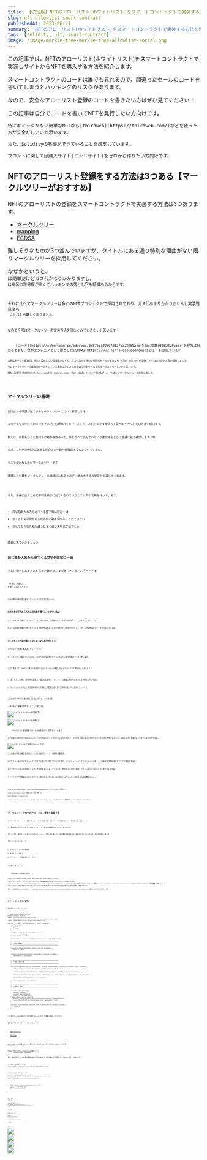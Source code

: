 ```yaml
---
title: 【決定版】NFTのアローリスト(ホワイトリスト)をスマートコントラクトで実装する方法
slug: nft-allowlist-smart-contract
publishedAt: 2023-06-21
summary: 'NFTのアローリスト(ホワイトリスト)をスマートコントラクトで実装する方法を解説します。'
tags: [solidity, nft, smart-contract]
image: /image/merkle-tree/merkle-tree-allowlist-social.png
---
```


この記事では、NFTのアローリスト(ホワイトリスト)をスマートコントラクトで実装しサイトからNFTを購入する方法を紹介します。

スマートコントラクトのコードは誰でも見れるので、間違ったセールのコードを書いてしまうと<Bold>ハッキングのリスク</Bold>があります。

なので、安全なアローリスト登録のコードを書きたい方はぜひ見てください！

<AlertCard  title="対象読者">
	この記事は自分でコードを書いてNFTを発行したい方向けです。

	特にギミックがない簡単なNFTなら[thirdweb](https://thirdweb.com/)などを使った方が安全だしいいと思います。

	また、Solidityの基礎ができていることを想定しています。

	フロントに関しては購入サイト(ミントサイト)をゼロから作りたい方向けです。
</AlertCard>

## NFTのアローリスト登録をする方法は3つある【マークルツリーがおすすめ】

NFTのアローリストの登録をスマートコントラクトで実装する方法は3つあります。

- [マークルツリー](https://ja.wikipedia.org/wiki/%E3%83%8F%E3%83%83%E3%82%B7%E3%83%A5%E6%9C%A8)
- [mapping](https://www.tutorialspoint.com/solidity/solidity_mappings.htm)
- [ECDSA](https://zoom-blc.com/what-is-ecdsa)

難しそうなものが3つ並んでいますが、タイトルにある通り特別な理由がない限り<Bold>マークルツリーを採用</Bold>してください。

なぜかというと、<Code title="mapping" /> は簡単だけどガス代かなりかかりますし、<Code title="ECDSA" /> は実装の難易度が高くてハッキングの落とし穴も結構あるからです。

それに比べてマークルツリーは多くのNFTプロジェクトで採用されており、ガス代あまりかかりませんし実装難易度も <Code title="ECDSA" /> に比べたら難しくありません。

なので今回はマークルツリーの実装方法を詳しくみていきたいと思います！

<AlertCard  title="CNPRのECDSAについて">
	[コード](https://etherscan.io/address/0x836b4d9c0f01275a28085acef53ac30460f58242#code)を見れば分かるとおり、僕がエンジニアとして担当した[CNPR](https://www.ninja-dao.com/cnpr)では <Code title="ECDSA" /> を採用しています。

	当時はセールを複数回に分けて実地している事例がなくて、ガス代などを含めて何回もセールをするなら <Code title="ECDSA" /> の方が良いと思い採用しました。

	今はマークルツリーで複数回セールをしている事例はたくさんあるので分割セールでもマークルツリーでいいと思います。

	僕も[ZUTTO MAMORU](https://zutto-mamoru.com/)では <Code title="ECDSA" /> ではなくマークルツリーを採用しました。
</AlertCard>

## マークルツリーの基礎

先ほどから単語が出ているマークルツリーについて解説します。

マークルツリーはブロックチェーンにも使われており、主にたくさんのデータを使って何かチェックしたいときに使います。

例えば、以前もらった色付きの箱が複数あって、前と比べて凹んでいないか確認するときは普通に見て確認しますよね。

ただ、これが1000万以上ある場合だと一個一個確認するのきついですよね。

そこで使われるのがマークルツリーです。

確認したい箱をマークルツリーの機械に入れると必ず一定の大きさの文字列を返してくれます。

<MerkleTreeIntro showBoxData={false}/>

また、最後に出てくる文字列は適当に出てくるのではなくて以下の法則を持っています。

- 同じ箱を入れたら出てくる文字列は常に一緒
- 出てきた文字列から入れる前の箱を調べることができない
- 少しでも入れた箱が違うと全く違う文字列が出てくる

順番に見ていきましょう。

### 同じ箱を入れたら出てくる文字列は常に一緒
これは<Bold>同じものを入れたら常に同じデータが返ってくる</Bold>ということです。

<Code title="change" /> を押した後に <Code title="reset" /> を押してみてください。

<Code title="0x" /> の後の値が最初の値と変わっていないのがわかると思います。

<MerkleTreeIntro/>

### 出てきた文字列から入れる前の箱を調べることができない

こちらはタイトル通り、<Bold>文字列をどんなに調べてもそこから使われているデータを当てることはできない</Bold>ということです。

先ほどの例は下の値が公開されていたので文字列を作るのに何が使われていたのか分かりましたが、以下の情報だけだとわからないですよね。

<MerkleTreeIntro showBoxList={false} showBoxData={false} />

### 少しでも入れた箱が違うと全く違う文字列が出てくる

下記のデモで実際に角を変えてみてください。

ちょっとだけしか変えていないのに上のラベルの文字列がかなり変わっているのが確認できると思います。

<MerkleTreeIntro showChangeRadiusAndWeight={true}/>

上記を踏まえて、1000万の箱を以前と比べて凹んでいないか確認したいときは以下の手順でチェックできます。

1. 箱をもらった時にペアを作り最後の一個になるまでマークルツリーの機械に入れて出てきた文字列をメモしておく

2. 凹んでいないかチェックする時も同じ処理をして最後に出てきた文字列があっているかチェックする

これだけで1000万の箱が凹んでいないかチェックできます。

一連の流れを画像で説明するとこんな感じです。

<Image src="/image/merkle-tree/merkle-tree-generate.svg" alt="マークルツリーのルートの生成図" width={724} height={632} />

<Image src="/image/merkle-tree/merkle-tree-regenerate.svg" alt="マークルツリーのルートの再生成" width={724} height={632} />

<AlertCard variant="warning" title="画像についての注意">
	1000万のデータを画像で表すのは無理なので、簡略化しています。
</AlertCard>

なぜ最後の文字列だけ見ればいいかというと先ほどのデモで見た<Bold>少しでも入れたデータが違うと全く違う文字列が出てくる</Bold>と言う性質があるので、最後に出てくる値が違ってきてしまうからですね。

<Image src="/image/merkle-tree/merkle-tree-regenerate-error.svg" alt="メモしたルートと生成したルートが違う" width={724} height={632} />

この<Bold>最後の値だけ確認すればいい</Bold>と言うのがアローリスト登録で重要です。

なぜならイーサリアムではデータを設定する度にガス代がかかるのですが、マークルツリーならどんなにデータが多くても最後の文字列を設定するだけで検証できます。

なのでアローリストの登録をするのにガス代をすごく安くできるので、特定の人しかNFTを購入できないようにしたいときに使えるんですね！

マークルツリーの基礎について分かったと思うので、次の章では実際にアローリストを登録する方法を解説します。

<AlertCard  title="マークルツリーの用語" variant="pro">
	<Code title="Leaves(Leaf)" text="データをハッシュ化したもの" />

	<Code title="Nodes(Node)" text="LeafまたはNodeを組み合わせてしてハッシュ化したもの" />

	<Code title="Root" text="最後に出てくる文字列" />

	先ほどの図で表すとこんな感じです。

	<Image src="/image/merkle-tree/merkle-tree-terminology.svg" alt="マークルツリーの全体図" width={648} height={526} />
</AlertCard>

## マークルツリーでNFTのアローリスト登録を実装する

さてマークルツリーについて大体わかったところで、実際にマークルツリーでNFTのアローリストを登録していきましょう！

さっきは登録するデータが箱でしたがそれをアドレスと購入できる最大数に変更する感じですね。

アローリストを登録するときはアドレスのみじゃなくて、アドレスと購入できる最大数を登録するのが一般的なのでこの二つを設定する方法を見ていきます！

手順としては以下の通りです。

1. スマートコントラクトを作る
2. テストコードを書く
3. マークルツリーの認証をフロントで作る

では見ていきましょう！

<AlertCard  title="環境構築">
	環境構築はこの記事の範囲外です。

	この記事では[foundry](https://book.getfoundry.sh/)を使って解説していきます。

	一応[hardhat](https://hardhat.org/)とfoundryの環境構築をする際に役に立ちそうなリソースを載せておきます。
	<CustomList list={[<a href="https://dev.classmethod.jp/articles/hardhat-quick-start/">Hardhatで始めるスマートコントラクト開発</a>,<a href="https://zenn.dev/yuk6ra/articles/789d411398c6f9">Hardhatの環境構築（入門）</a>,<a href="https://zenn.dev/razokulover/articles/574eb471e6db1c">EthereumのDapp開発環境のFoundryを使ってみる</a>]}/>

	また、この記事で使ったfoundryのコードは[GitHub](https://github.com/ryuji-orca/nft-allowlist-merkle-tree-foundry)に公開しているので参考までにどうぞ。
</AlertCard>

### スマートコントラクトを作る

完成系のコードはこちらです。

```solidity title="src/nftFree.sol"
// SPDX-License-Identifier: MIT
pragma solidity ^0.8.20;
import "erc721a/contracts//ERC721A.sol";
import "@openzeppelin/contracts/utils/cryptography/MerkleProof.sol";
import "@openzeppelin/contracts/access/Ownable.sol";

contract NFTFree is ERC721A("MyToken", "MTK"), Ownable {
	enum SalePhase {
		Locked,
		Presale
	}

	SalePhase public phase = SalePhase.Locked;

	bytes32 public merkleRoot;

	mapping(address user => uint256 mintAmount) public presaleMintCount;

	// =============================================================
	//   ONLY OWNER
	// =============================================================

	function setPhase(SalePhase _phase) external onlyOwner {
		phase = _phase;
	}

	function setMerkleRoot(bytes32 _merkleRoot) external onlyOwner {
		merkleRoot = _merkleRoot;
	}

	// =============================================================
	//   MINT FUNCTION
	// =============================================================

	function presaleMint(uint256 _mintAmount, uint256 _maxMintAmount, bytes32[] calldata _proof) external {
		require(phase == SalePhase.Presale, "presale event is not active");

		require(isWhitelisted(msg.sender, _maxMintAmount, _proof), "you don't have a whitelist");

		require(presaleMintCount[msg.sender] + _mintAmount <= _maxMintAmount, "exceeds number of earned tokens");

		presaleMintCount[msg.sender] += _mintAmount;

		_mint(msg.sender, _mintAmount);
	}

	// =============================================================
	//   MERKLE TREE
	// =============================================================

	function isWhitelisted(
		address _address,
		uint256 _maxMintAmount,
		bytes32[] calldata _proof
	) public view returns (bool) {
		bytes32 leaf = keccak256(abi.encodePacked(_address, _maxMintAmount));
		return MerkleProof.verifyCalldata(_proof, merkleRoot, leaf);
	}

	function _startTokenId() internal view virtual override returns (uint256) {
		return 1;
	}
}
```

いきなりコードを全部出されても分かりずらいと思うので順番に解説していきます。

まずは以下のライブラリをインストールします。

- [openzeppelin](https://docs.openzeppelin.com/contracts/)
- [ERC721A](https://github.com/chiru-labs/ERC721A)

[openzeppelin](https://www.openzeppelin.com/)は安全なコードを提供してくれるところでたくさんの人が利用しています。

今回は、[MerkleProof](https://docs.openzeppelin.com/contracts/api/utils#MerkleProof)と[Ownable](https://docs.openzeppelin.com/contracts/api/access#Ownable)を使います。

また、NFTプロジェクトを作る場合はERC721Aが使われることが多いので今回はこちらをベースとして使います。

インストールが完了したら、<Code title=".sol"/> ファイルを作りライブラリをインポートしてコードを以下のようにします。

```solidity title="src/nftFree.sol"
// SPDX-License-Identifier: MIT
pragma solidity ^0.8.20;
import "erc721a/contracts//ERC721A.sol";
import "@openzeppelin/contracts/utils/cryptography/MerkleProof.sol";
import "@openzeppelin/contracts/access/Ownable.sol";
```

- <Code title="SPDX-License-Identifier: MIT" text={<a href="https://www.skyarch.net/blog/spdx-license-identifiers-%E3%81%A3%E3%81%A6%E3%81%AA%E3%82%93%E3%81%A0%E3%80%82/" >コードのライセンス</a>} />
- <Code title="pragma solidity" text="バージョン指定" />

次に <Code title="contract"/> を作り <Code title="ERC721A"/> と <Code title="Ownable"/> を継承します。

```solidity title="src/nftFree.sol" {7-12}
// SPDX-License-Identifier: MIT
pragma solidity ^0.8.20;
import "erc721a/contracts//ERC721A.sol";
import "@openzeppelin/contracts/utils/cryptography/MerkleProof.sol";
import "@openzeppelin/contracts/access/Ownable.sol";

contract NFT is ERC721A("MyToken", "MTK"), Ownable {
function _startTokenId() internal view virtual override returns (uint256) {
    return 1;
  }
}
```

<Code title="MyToken" /> がトークン名で <Code title="MTK" /> がシンボル名です。

ERC721AはトークンIDが <Code title="0" /> から始まるので <Code title="1" /> から始まるように変更しています。

これで準備ができたのでセールのコードを追加します。

```solidity title="src/nftFree.sol" {8-10}
// SPDX-License-Identifier: MIT
pragma solidity ^0.8.20;
import "erc721a/contracts//ERC721A.sol";
import "@openzeppelin/contracts/utils/cryptography/MerkleProof.sol";
import "@openzeppelin/contracts/access/Ownable.sol";

contract NFTFree is ERC721A("MyToken", "MTK"), Ownable {
	function presaleMint(uint256 _mintAmount, uint256 _maxMintAmount, bytes32[] calldata _proof) external {
		_mint(msg.sender, _mintAmount);
	}

	function _startTokenId() internal view virtual override returns (uint256) {
		return 1;
	}
}
```
<Code title="presaleMint" /> は3つの引数を受け取ります。

- <Code title="_mintAmount" text="購入する枚数" />
- <Code title="_maxMintAmount" text="最大で購入できる枚数" />
- <Code title="_proof" text="マークルツリー内にデータがあるかどうか調べる" />

その下にERC721Aの <Code title="_mint" /> 関数を設置しています。

これを実行すると購入しようとしている人に〇〇量のNFTが送られます。

ただこれだと誰でも実行できてしまうので、マークルツリーで特定の人しか購入できないようにしていきましょう！

```solidity title="src/nftFree.sol" {8,10-12,15,19-26}
// SPDX-License-Identifier: MIT
pragma solidity ^0.8.20;
import "erc721a/contracts//ERC721A.sol";
import "@openzeppelin/contracts/utils/cryptography/MerkleProof.sol";
import "@openzeppelin/contracts/access/Ownable.sol";

contract NFTFree is ERC721A("MyToken", "MTK"), Ownable {
	bytes32 public merkleRoot;

	function setMerkleRoot(bytes32 _merkleRoot) external onlyOwner {
		merkleRoot = _merkleRoot;
	}

	function presaleMint(uint256 _mintAmount, uint256 _maxMintAmount, bytes32[] calldata _proof) external {
		require(isWhitelisted(msg.sender, _maxMintAmount, _proof), "you don't have a whitelist");
		_mint(msg.sender, _mintAmount);
	}

	function isWhitelisted(
		address _address,
		uint256 _maxMintAmount,
		bytes32[] calldata _proof
	) public view returns (bool) {
		bytes32 leaf = keccak256(abi.encodePacked(_address, _maxMintAmount));
		return MerkleProof.verifyCalldata(_proof, merkleRoot, leaf);
	}

	function _startTokenId() internal view virtual override returns (uint256) {
		return 1;
	}
}
```

<Code title="merkleRoot" /> を誰でも変更できてしまうと悪用されてしまうので <Code title="setMerkleRoot" /> に <Code title="onlyOwner" /> をつけています。

```solidity title="src/nftFree.sol" /onlyOwner/
	function setMerkleRoot(bytes32 _merkleRoot) external onlyOwner {
		merkleRoot = _merkleRoot;
	}
```

<Code title="onlyOwner" /> をつけると関数を実行できるのを<Bold>コントラクトのオーナーのみに制限</Bold>してくれます。

また、 <Code title="presaleMint" /> に <Code title="require" /> を追加して <Code title="isWhitelisted" /> が <Code title="false" /> だったらエラーが出るようにしています。

```solidity title="src/nftFree.sol" {2}
	function presaleMint(uint256 _mintAmount, uint256 _maxMintAmount, bytes32[] calldata _proof) external {
		require(isWhitelisted(msg.sender, _maxMintAmount, _proof), "you don't have a whitelist");
		_mint(msg.sender, _mintAmount);
	}
```

<Code title="isWhitelisted" /> では、ウォレットアドレスと購入できる最大数で <Code title="leaf" /> を作ってマークルツリーの認証をしています。

```solidity title="src/nftFree.sol" 
	function isWhitelisted(
		address _address,
		uint256 _maxMintAmount,
		bytes32[] calldata _proof
	) public view returns (bool) {
		bytes32 leaf = keccak256(abi.encodePacked(_address, _maxMintAmount));
		return MerkleProof.verifyCalldata(_proof, merkleRoot, leaf);
	}
```

結構難しそうなことをしているように見えますが、一個一個見ていきます。

まず、<Code title={<a href="https://docs.soliditylang.org/en/v0.8.11/abi-spec.html" >abi.encodePacked</a>} /> はデータをくっつけて <Code title={<a href="https://wa3.i-3-i.info/word1933.html" >バイト型</a>} /> に変換します。

なぜ、これをやるかというとデータを <Code title="バイト型" /> に変えないと[EVM](https://ethereum.org/ja/developers/docs/evm/)が読み取れないからですね。

<Image src="/image/merkle-tree/abi-encode-packed-compare-group.svg" alt="abi.encodePackedを使う場合と使うわない場合の比較図" width={724} height={341} />

もう少し詳しくいうとEVMがバイトデータを扱うようにできていてそこで使われる <Code title={<a href="https://www.ruckplus-tech.io/blog/web3-1#:~:text=Keccak%2D256%20%E3%81%AF%E3%80%81Ethereum%20%E3%83%96%E3%83%AD%E3%83%83%E3%82%AF,%E3%81%AB%E3%82%88%E3%81%A3%E3%81%A6%E3%83%8F%E3%83%83%E3%82%B7%E3%83%A5%E5%8C%96%E3%81%95%E3%82%8C%E3%81%BE%E3%81%99%E3%80%82" >keccak256</a>} /> の受け付けるデータが <Code title="バイト型" /> だから変換しています。

試しに以下のコードを作って呼び出すとコメントアウトのデータが返ってきます。

```solidity title="src/nftFree.sol"
	//return: 0xf39fd6e51aad88f6f4ce6ab8827279cfffb92266000000000000000000000000000000000000000000000000000000000000000a
	function testAbiEncodePacked() public pure returns (bytes memory) {
		address a = 0xf39Fd6e51aad88F6F4ce6aB8827279cffFb92266;
		uint256 b = 10;
		return abi.encodePacked(a, b);
	}
```

さらに詳しく見たい方はこちらの[abi.encodePacked()の働きを見てみよう](https://qiita.com/Voldemort/items/2d9f01c2a7aaabdcc067)がわかりやすいと思います。


ただ、これだと何のデータを入れたかわかってしまうので <Code title="keccak256" /> で一定の長さの<a href="https://wa3.i-3-i.info/word11949.html" >ハッシュ値</a>に変換します。

まぁ要するに入れたデータをわからないようにして悪いことできないようにしている感じです。

<Image src="/image/merkle-tree/keccak256-not-view.svg" alt="keccak256を使うと元のデータを調べることができない" width={724} height={250} />

前の章のマークルツリーの基礎で説明した<Bold>常に一定の大きさの文字列を返して逆から計算することができない</Bold>というのはこの機能を使っているからです。

試しに先ほどのデータに対して <Code title="keccak256" /> を使ってみるとコメントアウトのデータが返ってきます。

```solidity title="src/nftFree.sol"
	//return: 0x569ab48c70cc15322c9253243aab005d1c64df7c33031cf8dfb5a8ac071d368d
	function testKeccak256AbiEncode() public pure returns (bytes32) {
		address a = 0xf39Fd6e51aad88F6F4ce6aB8827279cffFb92266;
		uint256 b = 10;
		return keccak256(abi.encodePacked(a, b));
	}
```

さっきの文字列に比べてだいぶ短くなったのがわかると思います。

また、Chatgptに値を戻すように指示しても無理ですね。

<Image src="/image/merkle-tree/keccak256-chatgpt.jpg" alt="chatgptに聞いてもkeccak256で生成したデータを復元できない" width={724} height={262} />

ちなみに前の <Code title="0x" /> は文字列が<a href="https://wa3.i-3-i.info/word1610.html" >16進数</a>であることを表しています。

さらに詳しくみたい方はこちらの[Hashing Functions In Solidity Using Keccak256](https://medium.com/0xcode/hashing-functions-in-solidity-using-keccak256-70779ea55bb0)が参考になると思います。

まとめると <Code title="leaf" /> を生成するためにやっていることは以下の通りです。

1. <Code title="_address" /> と <Code title="_maxMintAmount" /> をくっつけて <Code title="バイト型" />にデータを変換
2. それをハッシュ化して一定の長さの文字列に変換

これだけです。

次に、<Code title="MerkleProof.verifyCalldata" /> を見ていきます。

ここでは、3つの引数を受け取って <Code title="root" /> の中にさっき作った <Code title="leaf" /> があるかどうか確認しています。

```solidity title="src/nftFree.sol" /MerkleProof.verifyCalldata(_proof, merkleRoot, leaf)/
	function isWhitelisted(
		address _address,
		uint256 _maxMintAmount,
		bytes32[] calldata _proof
	) public view returns (bool) {
		bytes32 leaf = keccak256(abi.encodePacked(_address, _maxMintAmount));
		return MerkleProof.verifyCalldata(_proof, merkleRoot, leaf);
	}
```

<Code title="leaf" /> が <Code title="root" /> の中にあるかどうか確認するためには、<Code title="leaf" /> と <Code title="proof" /> から <Code title="root" /> をもう一回計算して設定されている <Code title="root" /> と同じかどうか比較します。

```solidity title="MerkleProof.sol"
	function verifyCalldata(bytes32[] calldata proof, bytes32 root, bytes32 leaf) internal pure returns (bool) {
		return processProofCalldata(proof, leaf) == root;
	}
```

例えば、青の箱が <Code title="root" /> の中に含まれているかどうか確認したいときは、水色の枠線のハッシュ値が必要です。

<Image src="/image/merkle-tree/proof-and-leaf-are-required-to-recalculate-root.svg" alt="rootを再計算するにはProofとleafが必要" width={724} height={249} />

<Code title="bytes32[] calldata proof" /> とあるように渡すときはそれらを配列に入れて渡します。

これで特定の人しか購入できないNFTのセールのコントラクトを作ることができました！

```solidity title="NFTFree.sol"
// SPDX-License-Identifier: MIT
pragma solidity ^0.8.20;
import "erc721a/contracts//ERC721A.sol";
import "@openzeppelin/contracts/utils/cryptography/MerkleProof.sol";
import "@openzeppelin/contracts/access/Ownable.sol";

contract NFTFree is ERC721A("MyToken", "MTK"), Ownable {
	bytes32 public merkleRoot;

	function setMerkleRoot(bytes32 _merkleRoot) external onlyOwner {
		merkleRoot = _merkleRoot;
	}

	function presaleMint(uint256 _mintAmount, uint256 _maxMintAmount, bytes32[] calldata _proof) external {
		require(isWhitelisted(msg.sender, _maxMintAmount, _proof), "you don't have a whitelist");
		_mint(msg.sender, _mintAmount);
	}

	function isWhitelisted(
		address _address,
		uint256 _maxMintAmount,
		bytes32[] calldata _proof
	) public view returns (bool) {
		bytes32 leaf = keccak256(abi.encodePacked(_address, _maxMintAmount));
		return MerkleProof.verifyCalldata(_proof, merkleRoot, leaf);
	}

	function _startTokenId() internal view virtual override returns (uint256) {
		return 1;
	}
}
```

ただこのままだとアローリストを登録している人が無制限に購入できてしまうので、もう少しコントラクトにコードを追加します。

```solidity title="NFTFree.sol" {8-11,13,17,23-25,28,32,34}
// SPDX-License-Identifier: MIT
pragma solidity ^0.8.20;
import "erc721a/contracts//ERC721A.sol";
import "@openzeppelin/contracts/utils/cryptography/MerkleProof.sol";
import "@openzeppelin/contracts/access/Ownable.sol";

contract NFTFree is ERC721A("MyToken", "MTK"), Ownable {
	enum SalePhase {
		Locked,
		Presale
	}

	SalePhase public phase = SalePhase.Locked;

	bytes32 public merkleRoot;

	mapping(address user => uint256 mintAmount) public presaleMintCount;

	function setMerkleRoot(bytes32 _merkleRoot) external onlyOwner {
		merkleRoot = _merkleRoot;
	}

	function setPhase(SalePhase _phase) external onlyOwner {
		phase = _phase;
	}

	function presaleMint(uint256 _mintAmount, uint256 _maxMintAmount, bytes32[] calldata _proof) external {
		require(phase == SalePhase.Presale, "presale event is not active");

		require(isWhitelisted(msg.sender, _maxMintAmount, _proof), "you don't have a whitelist");

		require(presaleMintCount[msg.sender] + _mintAmount <= _maxMintAmount, "exceeds number of earned tokens");

		presaleMintCount[msg.sender] += _mintAmount;

		_mint(msg.sender, _mintAmount);
	}

	function isWhitelisted(
		address _address,
		uint256 _maxMintAmount,
		bytes32[] calldata _proof
	) public view returns (bool) {
		bytes32 leaf = keccak256(abi.encodePacked(_address, _maxMintAmount));
		return MerkleProof.verifyCalldata(_proof, merkleRoot, leaf);
	}

	function _startTokenId() internal view virtual override returns (uint256) {
		return 1;
	}
}
```

これでセールの時間にならないと購入できなくて、購入上限に達したらエラーになるようにできました！

<AlertCard  title="有料販売の場合" variant="pro">
	価格をつけて販売する場合は以下のNFTPayableを参考にしてみてください。
</AlertCard>

### テストコードを書く

上記まででコントラクトのコードは完成したのですが、スマートコントラクトの開発は一つのミスが大惨事になる可能性があるので、作るだけじゃなくてテストしないとダメです。

実際スマートコントラクトの開発をする場合、テストコードを書いている時間の方が長くなると思います😓

例えばfoundryの場合は以下のようにテストしていきます。

```solidity title="test/util/MerkleTreeHelper.sol"
// SPDX-License-Identifier: MIT
pragma solidity ^0.8.20;
import "forge-std/Test.sol";
import "murky/Merkle.sol";

abstract contract MerkleTreeHelper is Test, Merkle {
	struct MerkleDataSet {
		address[] accounts;
		uint256[] units;
		bytes32[] leaves;
		bytes32 root;
	}

	function generateMerkleData(
		address[] memory addresses,
		uint256[] memory units
	) public pure returns (bytes32[] memory leaves) {
		leaves = new bytes32[](addresses.length);
		for (uint256 i = 0; i < addresses.length; i++) {
			leaves[i] = keccak256(abi.encodePacked(addresses[i], units[i]));
		}
		return leaves;
	}

	function createMerkleDataset(uint256 size) internal pure returns (MerkleDataSet memory) {
		address[] memory accounts;
		uint256[] memory units;
		bytes32[] memory leaves;
		bytes32 root;
		accounts = new address[](size);
		units = new uint256[](size);

		for (uint256 i = 0; i < accounts.length; i++) {
			accounts[i] = vm.addr(i + 1);
			units[i] = size + i;
		}

		leaves = generateMerkleData(accounts, units);
		root = getRoot(leaves);
		return MerkleDataSet(accounts, units, leaves, root);
	}
}
```

```solidity title="test/NftFree.t.sol"
// SPDX-License-Identifier: MIT
pragma solidity ^0.8.20;
import "src/NftFree.sol";
import "./util/MerkleTreeHelper.sol";

contract NFTFreeTest is MerkleTreeHelper {
	NFTFree public nftContract;

	address public owner;
	MerkleDataSet internal merkleDataset;

	function setUp() public {
		nftContract = new NFTFree();
		merkleDataset = createMerkleDataset(10);
		owner = nftContract.owner();
		vm.startPrank(owner);
		nftContract.setMerkleRoot(merkleDataset.root);
		vm.stopPrank();
	}

	modifier saleStart() {
		vm.startPrank(owner);
		nftContract.setPhase(NFTFree.SalePhase.Presale);
		vm.stopPrank();
		_;
	}

	// =============================================================
	//   UNIT
	// =============================================================

	function testCheckInitValue() public {
		assertEq(nftContract.name(), "MyToken");
		assertEq(nftContract.symbol(), "MTK");
		assertEq(nftContract.owner(), owner);
		assertEq(nftContract.merkleRoot(), merkleDataset.root);
	}

	// access controll
	function testFailtNotOwner() public {
		vm.startPrank(vm.addr(1));
		nftContract.setPhase(NFTFree.SalePhase.Presale);
	}

	// sale
	function testRevertPresaleMintNotStartSale() public {
		bytes32[] memory proof = getProof(merkleDataset.leaves, 0);
		vm.startPrank(vm.addr(1));
		vm.expectRevert("presale event is not active");
		nftContract.presaleMint(10, 10, proof);
	}

	function testRevertPresaleMintNotRoot() external saleStart {
		MerkleDataSet memory anotherMerkleDataset = createMerkleDataset(15);
		vm.startPrank(owner);
		nftContract.setMerkleRoot(anotherMerkleDataset.root);
		vm.stopPrank();
		bytes32[] memory proof = getProof(merkleDataset.leaves, 0);
		vm.startPrank(vm.addr(1));
		vm.expectRevert("you don't have a whitelist");
		nftContract.presaleMint(1, 10, proof);
	}

	function testRevertPresaleMintNotAddress() external saleStart {
		bytes32[] memory proof = getProof(merkleDataset.leaves, 0);
		vm.startPrank(vm.addr(2));
		vm.expectRevert("you don't have a whitelist");
		nftContract.presaleMint(1, 10, proof);
	}

	function testRevertPresaleMintNotProof() external saleStart {
		bytes32[] memory proof = getProof(merkleDataset.leaves, 1);
		vm.startPrank(vm.addr(1));
		vm.expectRevert("you don't have a whitelist");
		nftContract.presaleMint(1, 10, proof);
	}

	function testRevertPresaleMintNotAllowtedAmount() external saleStart {
		bytes32[] memory proof = getProof(merkleDataset.leaves, 0);
		vm.startPrank(vm.addr(1));
		vm.expectRevert("you don't have a whitelist");
		nftContract.presaleMint(1, 15, proof);
	}

	// =============================================================
	//   INTEGRATION
	// =============================================================

	function testSuccessPresaleMint() external saleStart {
		bytes32[] memory proof = getProof(merkleDataset.leaves, 0);
		vm.startPrank(vm.addr(1));
		nftContract.presaleMint(10, 10, proof);
		assertEq(nftContract.balanceOf(vm.addr(1)), 10);

		nftContract.safeTransferFrom(vm.addr(1), vm.addr(2), 1);
		assertEq(nftContract.balanceOf(vm.addr(1)), 9);
		assertEq(nftContract.balanceOf(vm.addr(2)), 1);

		vm.expectRevert("exceeds number of earned tokens");
		nftContract.presaleMint(10, 10, proof);
		vm.stopPrank();
	}
}
```

Solidityでマークルツリーのテストをするために<a href="https://github.com/dmfxyz/murky">Murky</a>というライブラリを使っています。

マークルツリーの生成に必要なものは <Code title="Helper" /> として別のファイルに記載しそれをメインの方で継承してテストしています。

申し訳ないですが、ここでテストのやり方を説明してしまうと記事が膨大になってしまうので、詳しい説明は省かせていただきます🙇‍♂️

また、Hardhatのテストは[ルブライトさん](https://twitter.com/lavulite_eng)の[GitHub](https://github.com/Lavulite/ERC721MultiSale/blob/main/test/SampleERC721MultiSaleByMerkle.ts)が参考になると思います。

テストが完了したら、テストネットにデプロイします。

やり方は以下の記事が参考になると思います。

- [EthereumのDapp開発環境のFoundryを使ってみる](https://zenn.dev/razokulover/articles/574eb471e6db1c)
- [Foundry Deploying our contract](https://book.getfoundry.sh/tutorials/solidity-scripting?highlight=env#deploying-our-contract)
- [Deploying to a live network](https://hardhat.org/tutorial/deploying-to-a-live-network)


<AlertCard  title="このコードを使う場合の注意" variant="warning">
	このコントラクトはあくまで参考です。
	
	使う前に安全かどうか自分でしっかりテストしてください。
</AlertCard>

### マークルツリーの認証をフロントで作る

さてコントラクト側の準備ができたので次はフロント側をやっていきます。

僕は<a href="https://nextjs.org/docs">next.js</a>でサイトを作ることが多いのでこれを使う前提で解説しますが Reactなら問題ないと思います。

また、通常の購入するサイト(ミントサイト)は使い捨てされるので[ハッシュリップス](https://github.com/HashLips/hashlips_nft_minting_dapp)が採用されることが多いのですが、フロントがある程度慣れていると結構使いずらいので僕はプロジェクトでは使っていません。

ただ、フロントがよくわからないまたはサクッと購入するサイトを作りたい方も結構いると思うので、その場合はハッシュリップスで十分だと思います！

ハッシュリップスを使いたい方は[Ninja Dao](https://www.ninja-dao.com/)の[エンジニアサーバー](https://discord.gg/Uf8F3XUw)にある[けいすけさん](https://twitter.com/kei31)が解説されている「しごジェネ」が参考になると思います！

なお、こちらもマークルツリーに焦点を当てたいので、申し訳ないですがフロントの基本的な解説は省かせていただきますので各自の環境でセットアップをお願いします🙏

準備ができたら、マークルツリーに登録するデータを用意します。

おそらくスプレに登録するアドレスと購入できる枚数が記載されたものを共有される場合が多いと思うので、それを以下のように登録します。

```ts title="data/al.ts"
export const alData: [`0x${string}`, number][] = [
  ["0xa3beb3febf6d38b1612784c4aae0dde6786bf8ea", 1],
  ["0xbc8a3f437ac6d96ec7bab8c34ad0b8f26e2c4919", 1],
  ["0xc4704c93c9cd36f3298be1afef8bdc844a19558a", 1],
  ["0xd03509cbe5aefe2e00d0e354dbb6d8735b56592a", 1],
];
```

ここで重要なのが必ず<Bold>ユーザーのアドレスをすべて小文字に変換</Bold>してください。

そうしないとユーザーが購入できないトラブルが起きてしまうので[変換ツール](https://www.lambdatest.com/free-online-tools/text-lowercase)ですべて小文字にしましょう。

次はユーザーがウォレットに接続したらマークルツリーの <Code title="proof" /> を返す仕組みを作ります。

まずは[wagmi](https://wagmi.sh/react/getting-started)をインストールまたはセットアップしましょう！

それに加えて[merkletreejs](https://github.com/merkletreejs/merkletreejs)をインストールします。

完了したらファイルを作りマークルツルーのフックを以下のよう感じで作っていきます。

```ts title="src/util/merkle-tree.ts"
"use client";

import { useAccount } from "wagmi";
import { encodePacked, keccak256, zeroAddress } from "viem";
import MerkleTree from "merkletreejs";
import { alData } from "../../data/al";

const toLowerCaseTyped = <T extends string>(arg: T) => {
  return arg.toLowerCase() as Lowercase<T>;
};

export const useGenerateAlData = () => {
  const { address } = useAccount();
  const lowerAddress = toLowerCaseTyped(address ?? zeroAddress);

	const alAddressData = alData.map((list) => {
    return list[0];
  });

  const addressId = alAddressData.indexOf(lowerAddress);

  const leafNodes = alData.map((data) => {
    return keccak256(
      encodePacked(["address", "uint256"], [data[0], BigInt(data[1])])
    );
  });

  const claimLeafNodes = keccak256(
    encodePacked(
      ["address", "uint256"],
      [lowerAddress, BigInt(addressId === -1 ? 0 : alData[addressId][1])]
    )
  );

  const merkleTree = new MerkleTree(leafNodes, keccak256, { sortPairs: true });
  const localRootHash = merkleTree.getRoot();
  const hexProof = merkleTree.getHexProof(claimLeafNodes) as `0x${string}`[];
  const maxAmount = addressId === -1 ? 0 : alData[addressId][1];
  const verify = merkleTree.verify(hexProof, claimLeafNodes, localRootHash);

  return { hexProof, maxAmount, verify };
};

```

順番に見ていきます。

まずはこちらのコードを追加します。

```ts title="src/util/merkle-tree.ts"
"use client";

import { useAccount } from "wagmi";
import { encodePacked, keccak256, zeroAddress } from "viem";
import MerkleTree from "merkletreejs";
import { alData } from "../../data/al";
```

先頭にある <Code title="use client" /> はNext.jsがアップデートでデフォルトが[サーバーコンポーネント](https://nextjs.org/docs/getting-started/react-essentials)になったのでつけています。

Next.jsを使っていないもしくはpagesで開発している方は不要です。

<a href="https://viem.sh/">viem</a>というライブラリはwagmiがアプデで<a href="https://docs.ethers.org/v5/">ether.js</a>を使うのやめてviemを採用したので使っています。

僕が使ってみた感じだとviemの方が型安全でドキュメントも読みやすいのでこっちの方がいいかなと思います。

詳しくは<a href="https://viem.sh/docs/introduction.html">Why viem</a>を読んでみてください。

その下の <Code title="toLowerCaseTyped" /> は <Code title="toLowerCase" /> したときに <Code title="string型" /> になるのを防ぐための関数です。

```ts title="src/util/merkle-tree.ts"
const toLowerCaseTyped = <T extends string>(arg: T) => {
  return arg.toLowerCase() as Lowercase<T>;
};
```
ここは理解できなくても問題ないので飛ばしてください。

次のコードは取得したアドレスを小文字変換して、alデータからアドレスのみのデータを取得しています。

また、アドレスのみのデータに対して <Code title="indexOf" /> を使い小文字変換したアドレスが何番目にあるか探しています。

```ts title="src/util/merkle-tree.ts"
const { address } = useAccount();

  const lowerAddress = toLowerCaseTyped(address ?? zeroAddress);
  const alAddressData = alData.map((list) => {
    return list[0];
  });

  const addressId = alAddressData.indexOf(lowerAddress);
```

<Code title="indexOf" /> はデータがない場合は <Code title="-1" /> を返します。

次のコードを見ると <Code title="leafNodes" /> と <Code title="claimLeafNodes" /> があると思います。

```ts title="src/util/merkle-tree.ts"
  const leafNodes = alData.map((data) => {
    return keccak256(
      encodePacked(["address", "uint256"], [data[0], BigInt(data[1])])
    );
  });

  const claimLeafNodes = keccak256(
    encodePacked(
      ["address", "uint256"],
      [lowerAddress, BigInt(addressId === -1 ? 0 : alData[addressId][1])]
    )
  );
```

ここでは、マークルツリーの作成に必要な <Code title="leafNodes" /> と検証するデータの <Code title="claimLeafNodes" /> を作成しています。

先ほどのマークルツリーの基礎で説明したようにデータを検証するときは再度マークルツリーのデータをを作成する必要があります。

そして最後のコードを見ていきます。

```ts title="src/util/merkle-tree.ts"
  const merkleTree = new MerkleTree(leafNodes, keccak256, { sortPairs: true });
  const localRootHash = merkleTree.getRoot();
  const hexProof = merkleTree.getHexProof(claimLeafNodes) as `0x${string}`[];
  const maxAmount = addressId === -1 ? 0 : alData[addressId][1];
  const verify = merkleTree.verify(hexProof, claimLeafNodes, localRootHash);

  return { hexProof, maxAmount, verify };
```

こちらでは <Code title="MerkleTree" /> に必要なデータを入れてインスタンスを作成し、そのインスタンスを使い <Code title="rootHash" />、<Code title="hexProof" />、<Code title="verify" /> を作っています。

事前に <Code title="verify" /> することでミスをなくせますし、アローリストに登録されているかどうか判定するために使えます。

もっと厳格にしたい場合はオンチェーンに設定されている <Code title="root" /> を取ってきて <Code title="verify" /> するのもありだと思います！

こんな感じでフックを作成していきます。

あくまで一例なので気になるところがありましたら自分で変えてください。

<AlertCard  title="サーバーサイドでやらなくていいの？">
	マークルツリーは先ほど説明した通りデータを少しでも変更したら最後に出てくるルートも全く違うものになります。

	仮に悪い人がデータをいじったとしてもオンチェーンに設定しているものと違うのでエラーになります。

	なので特にサーバーサイドでやらなくても大丈夫です。

	気になる方はnext.jsの <Code title={<a href="https://nextjs.org/docs/app/building-your-application/routing/router-handlers">Route Handlers</a>} /> などを使いサーバーサイドでやることもできます。

	ここではフックの方が簡単かなと思いこちらを紹介しました。
</AlertCard>

次にオンチェーンのマークルツリーの <Code title="root" /> の設定がまだなのでやりましょう。

<Code title="root" /> はさっき作ったフックに <Code title="console.log" /> を使って調べられます。

```ts title="src/src/util/merkle-tree.ts"
  const localRootHash = merkleTree.getRoot();
  console.log("Root Hash: ", "0x" + localRootHash.toString("hex"));
```
コンソールを確認すると <Code title="root" /> の値が取得できているのが確認できると思います。

それをコピーできたら、[イーサスキャン](https://goerli.etherscan.io/)にデプロイしたコントラクトアドレスを入力して、<Code title="write" /> にある <Code title="setMerkleRoot" /> を呼び出し <Code title="merkleRoot" /> を設定してください。

設定が終わったら <Code title="console.log()" /> は消してください。

次に実際にフロントからコントラクトを呼び出してNFTを購入してみましょう。

フロントからコントラクトを呼び出すにはコントタクトアドレスと[abi](https://solidity-jp.readthedocs.io/ja/latest/abi-spec.html)が必要なのでイーサスキャンからとってきます。

その後フォルダを作りファイルを作成し以下のようにします。

```ts title="src/contract/abi/nftFreeAbi.ts"
  export const NFT_FREE_ABI = [
		// abiをここに入れる
	]
```

```ts title="src/contract/contractConfig.ts"
import { NFT_FREE_ABI } from "./abi/nftFreeAbi";

export const nftFreeConfig = {
  address: "0xE77E2143263807eB84b84ea21eDdB3F076777c83",
  abi: NFT_FREE_ABI,
} as const;
```

これで準備ができました。

あとウォレットの繋ぎ方ですがwagmiの[Connect Wallet](https://wagmi.sh/examples/connect-wallet)にやり方が記載されています。

僕は今回デフォルトで組み込まれているConnectコンポーネントを使いますがアドレスが取れれば大丈夫なので、繋ぎ方は自分の好きなようにしてください。

ウォレットをサイトに繋げるようになったら以下のコードを追加します。

```tsx title="src/app/page.tsx"
"use client";

import { Connect } from "@/components/Connect";
import { nftFreeConfig } from "@/contract/contractConfig";
import { useGenerateAlData } from "@/utils/merkle-tree copy";
import { BaseError, zeroAddress } from "viem";
import {
  useAccount,
  useContractRead,
  useContractWrite,
  useWaitForTransaction,
} from "wagmi";

export default function Page() {
  const { isConnected, address } = useAccount();
  const { hexProof, maxAmount, verify } = useGenerateAlData();

  const { data: phase } = useContractRead({
    ...nftFreeConfig,
    functionName: "phase",
    enabled: Boolean(address),
  });

  const { data: presaleMintCount } = useContractRead({
    ...nftFreeConfig,
    functionName: "presaleMintCount",
    args: [address ?? zeroAddress],
    enabled: Boolean(address),
  });

  const {
    write: writePresaleMint,
    data: presaleMintData,
    error: presaleMintError,
    isLoading: isPresaleMintLoading,
    isError: isPresaleMintError,
  } = useContractWrite({
    ...nftFreeConfig,
    functionName: "presaleMint",
  });

  const { isLoading: isPresaleMintPending, isSuccess: isPresaleMintSuccess } =
    useWaitForTransaction({
      hash: presaleMintData?.hash,
    });

  const presaleMint = () => {
    if (typeof presaleMintCount === "undefined") {
      return;
    }

    const claimAmount = Math.max(maxAmount - Number(presaleMintCount), 0);
    writePresaleMint({
      args: [BigInt(claimAmount), BigInt(maxAmount), hexProof ?? []],
    });
  };

  return (
    <div>
      <h1>NFT購入サイト</h1>
      <Connect />
      {!isConnected ? (
        <p>connect wallet</p>
      ) : phase === 0 ? (
        <p>セールが開始されていません</p>
      ) : !verify ? (
        <p>アローリストに登録されていません</p>
      ) : isPresaleMintSuccess ? (
        <p>成功しました！</p>
      ) : typeof presaleMintCount != "undefined" &&
        maxAmount - Number(presaleMintCount) <= 0 ? (
          <p>購入できる上限に到達しました</p>
      ) : (
        <div>
          <button
            onClick={presaleMint}
            disabled={isPresaleMintLoading || isPresaleMintPending}
          >
            購入する
          </button>
          {isPresaleMintLoading && <div>ウォレットのチェック中...</div>}
          {isPresaleMintPending && <div>トランザクション送信中...</div>}
          {isPresaleMintError && (
            <div>{(presaleMintError as BaseError)?.shortMessage}</div>
          )}
        </div>
      )}
    </div>
  );
}

```

上記はフロントの最適限のコードです。

サイトを見てみると「セールが開始されていません」となっていると思いますが、これは <Code title="phase" /> が <Code title="0" /> だからですね。

イーサスキャンの <Code title="write" /> から <Code title="setPhase" /> を呼び出し <Code title="1" /> に変更しておきましょう。

<AlertCard  title="phaseの注意" variant="warning">
	実際に販売するときは <Code title="phase" /> の変更を直前までしないでください。
</AlertCard>

そうすると購入するボタンが出てくると思います。

ボタンを押すとメタマスクが立ち上がると思いますので実際にトランザクションを送って見てください。

少し経つとトランザクションが成功すると思います！

これでアローリストに登録した人しか購入できないスマートコントラクトの構築とフロントを作ることができました！

<AlertCard  title="コードの注意" variant="warning">
	有料販売や購入枚数を選べるようにしたい場合は別途コードを変更する必要があるので注意してください。
</AlertCard>

## Bonus: NFTプロジェクトを作るときにかかる費用

お金がかかる主な部分は以下の二つだと思います。

- デプロイ
- 関数操作

ブロックチェーン見ればわかるので、参考までに僕が担当したプロジェクトのデプロイ費用を掲載いたします。

<CustomTable heads={["プロジェクト", "デプロイ費用"]} data={[["ZUTTO MAMORU", "0.3593 ETH"],["CNPR","0.0284 ETH"]]}  />

これに加えてエアドロや他の関数の操作もするので、僕の場合は余裕を持って <Code title="0.5~1ETH" /> をファウンダーの方からもらうことが多いです。

ただ、規模やすることによって金額も大きく変わるので参考までにです。

hardhatやfoundryならおおよそのかかるガス代を事前に見れるので、それを参考にするといいと思います！

ちなみに <Code title="mapping" /> でアローリスト登録しようとする場合は、普通に <Code title="1ETH" /> 以上かかったりするので、マークルツリーに感謝ですね。

## まとめ

マークルツリーを使えばアローリストを登録するのにガス代をかけず安全にセールをすることができます。

この記事がこれからNFTのセールをするエンジニアの方の参考になれば幸いです。

もし参考になったという方がいましたら、ブクマかTwitterなどでシェアしていただけると嬉しいです。

また、NFTプロジェクトを立ち上げたいなどでブロックチェーンエンジニアをお探しでしたら<a href="https://twitter.com/orca48691">DM</a>か<a href="mailto:ryuji48691771@gmail.com">メール</a>していただければご相談に乗りますのでお気軽に送っていただければと思います！
